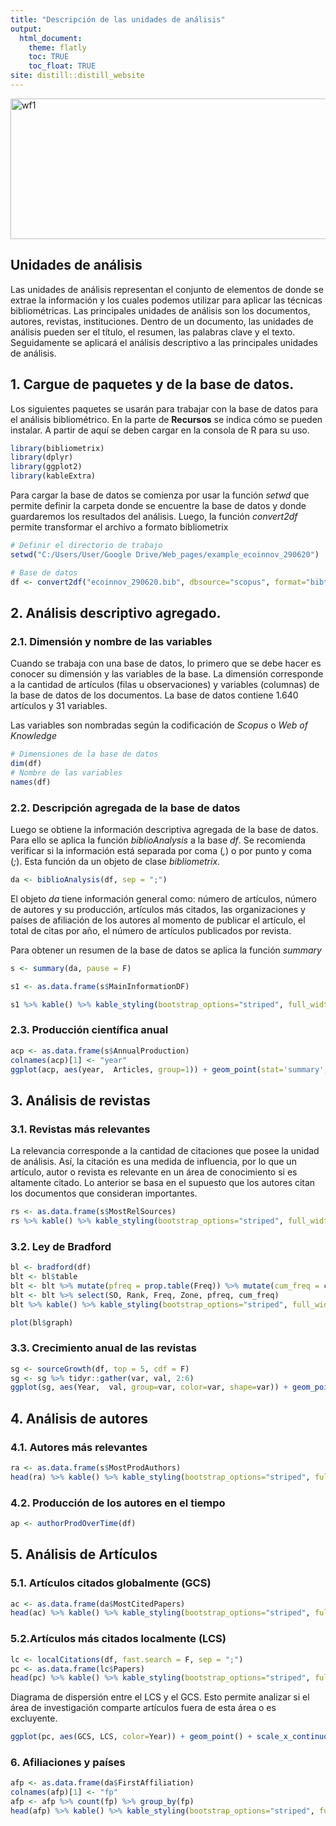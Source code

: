 ---
title: "Descripción de las unidades de análisis"
output: 
  html_document:
    theme: flatly
    toc: TRUE
    toc_float: TRUE
site: distill::distill_website
---

<img src="C:/Users/User/Google Drive/Web_pages/bibliometriar/wf_descripcion.png" alt="wf1" title="wf1" width="640" height="225" />

## Unidades de análisis
Las unidades de análisis representan el conjunto de elementos de donde se extrae la información y los cuales podemos utilizar para aplicar las técnicas bibliométricas. Las principales unidades de análisis son los documentos, autores, revistas, instituciones. Dentro de un documento, las unidades de análisis pueden ser el título, el resumen, las palabras clave y el texto. Seguidamente se aplicará el análisis descriptivo a las principales unidades de análisis.

## 1. Cargue de paquetes y de la base de datos.{#d1}
Los siguientes paquetes se usarán para trabajar con la base de datos para el análisis bibliométrico. En la parte de **Recursos** se indica cómo se pueden instalar. A partir de aquí se deben cargar en la consola de R para su uso.

```{r, echo=T, warning=F, message=F, eval=T}
library(bibliometrix)
library(dplyr)
library(ggplot2)
library(kableExtra)
```

Para cargar la base de datos se comienza por usar la función *setwd* que permite definir la carpeta donde se encuentre la base de datos y donde guardaremos los resultados del análisis. Luego, la función *convert2df* permite transformar el archivo a formato bibliometrix

```{r, echo=T, warning=F, message=F, results='hide'}
# Definir el directorio de trabajo
setwd("C:/Users/User/Google Drive/Web_pages/example_ecoinnov_290620")

# Base de datos
df <- convert2df("ecoinnov_290620.bib", dbsource="scopus", format="bibtex")
```

## 2. Análisis descriptivo agregado.{#d2}
### 2.1. Dimensión y nombre de las variables
Cuando se trabaja con una base de datos, lo primero que se debe hacer es conocer su dimensión y las variables de la base. La dimensión corresponde a la cantidad de artículos (filas u observaciones) y variables (columnas) de la base de datos de los documentos. La base de datos contiene 1.640 artículos y 31 variables.

Las variables son nombradas según la codificación de *Scopus* o *Web of Knowledge* 

```{r, echo=T, warning=F, message=F, eval=T}
# Dimensiones de la base de datos
dim(df)
# Nombre de las variables
names(df)
```

### 2.2. Descripción agregada de la base de datos
Luego se obtiene la información descriptiva agregada de la base de datos. Para ello se aplica la función *biblioAnalysis* a la base *df*. Se recomienda verificar si la información está separada por coma (*,*) o por punto y coma (*;*). Esta función da un objeto de clase *bibliometrix*.

```{r, echo=T, warning=F, message=F, eval=T}
da <- biblioAnalysis(df, sep = ";")
```

El objeto *da* tiene información general como: número de artículos, número de autores y su producción, artículos más citados, las organizaciones y países de afiliación de los autores al momento de publicar el artículo, el total de citas por año, el número de artículos publicados por revista.

Para obtener un resumen de la base de datos se aplica la función *summary*

```{r, echo=T, warning=F, message=F, results='hide'}
s <- summary(da, pause = F)
```

```{r, echo=T, warning=F, message=F, eval=T}
s1 <- as.data.frame(s$MainInformationDF)
```
```{r, echo=F, warning=F, message=F, eval=T}
s1 %>% kable() %>% kable_styling(bootstrap_options="striped", full_width=F, position="left")
```

### 2.3. Producción científica anual

```{r, echo=T, warning=F, message=F, eval=T, fig.width=10, fig.height=5}
acp <- as.data.frame(s$AnnualProduction)
colnames(acp)[1] <- "year"
ggplot(acp, aes(year,  Articles, group=1)) + geom_point(stat='summary', fun=sum) + stat_summary(fun=sum, geom="line")
```

## 3. Análisis de revistas{#d3}

### 3.1. Revistas más relevantes
La relevancia corresponde a la cantidad de citaciones que posee la unidad de análisis. Así, la citación es una medida de influencia, por lo que un artículo, autor o revista es relevante en un área de conocimiento si es altamente citado. Lo anterior se basa en el supuesto que los autores citan los documentos que consideran importantes.

```{r, echo=T, warning=F, message=F, eval=T}
rs <- as.data.frame(s$MostRelSources)
rs %>% kable() %>% kable_styling(bootstrap_options="striped", full_width=F, position="left")
```

### 3.2. Ley de Bradford

```{r, echo=T, warning=F, message=F, eval=T}
bl <- bradford(df)
blt <- bl$table
blt <- blt %>% mutate(pfreq = prop.table(Freq)) %>% mutate(cum_freq = cumsum(pfreq))
blt <- blt %>% select(SO, Rank, Freq, Zone, pfreq, cum_freq)
blt %>% kable() %>% kable_styling(bootstrap_options="striped", full_width=F, position="left") %>%   scroll_box(width = "100%", height = "200px")
```

```{r, echo=T, warning=F, message=F, eval=T, fig.width=9, fig.height=7}
plot(bl$graph)
```

### 3.3. Crecimiento anual de las revistas

```{r, echo=T, warning=F, message=F, eval=T, fig.width=8, fig.height=5}
sg <- sourceGrowth(df, top = 5, cdf = F)
sg <- sg %>% tidyr::gather(var, val, 2:6)
ggplot(sg, aes(Year,  val, group=var, color=var, shape=var)) + geom_point() + geom_line() + theme(legend.position = "bottom", legend.key = element_blank(), legend.key.size=unit(1,"point"), legend.title = element_text("Artíulos")) +  guides(colour=guide_legend(nrow=5)) + ylab("Número de artículos") + xlab("Año")
```

## 4. Análisis de autores{#d4}

### 4.1. Autores más relevantes

```{r, echo=T, warning=F, message=F, eval=T}
ra <- as.data.frame(s$MostProdAuthors)
head(ra) %>% kable() %>% kable_styling(bootstrap_options="striped", full_width=F, position="left")
```

### 4.2. Producción de los autores en el tiempo

```{r, echo=T, warning=F, message=F, eval=T}
ap <- authorProdOverTime(df)
```

## 5. Análisis de Artículos{#d5}

### 5.1. Artículos citados globalmente (GCS)

```{r, echo=T, warning=F, message=F, eval=T}
ac <- as.data.frame(da$MostCitedPapers)
head(ac) %>% kable() %>% kable_styling(bootstrap_options="striped", full_width=F, position="left")
```

### 5.2.Artículos más citados localmente (LCS)

```{r, echo=T, warning=F, message=F, eval=T}
lc <- localCitations(df, fast.search = F, sep = ";")
pc <- as.data.frame(lc$Papers)
head(pc) %>% kable() %>% kable_styling(bootstrap_options="striped", full_width=F, position="left")
```

Diagrama de dispersión entre el LCS y el GCS. Esto permite analizar si el área de investigación comparte artículos fuera de esta área o es excluyente.

```{r, echo=T, warning=F, message=F, eval=T}
ggplot(pc, aes(GCS, LCS, color=Year)) + geom_point() + scale_x_continuous(trans = "log2") + scale_y_continuous(trans = "log2") +  scale_color_continuous(type = "viridis")
```

### 6. Afiliaciones y países

```{r, echo=T, warning=F, message=F, eval=T}
afp <- as.data.frame(da$FirstAffiliation)
colnames(afp)[1] <- "fp"
afp <- afp %>% count(fp) %>% group_by(fp)
head(afp) %>% kable() %>% kable_styling(bootstrap_options="striped", full_width=F, position="left")
```
